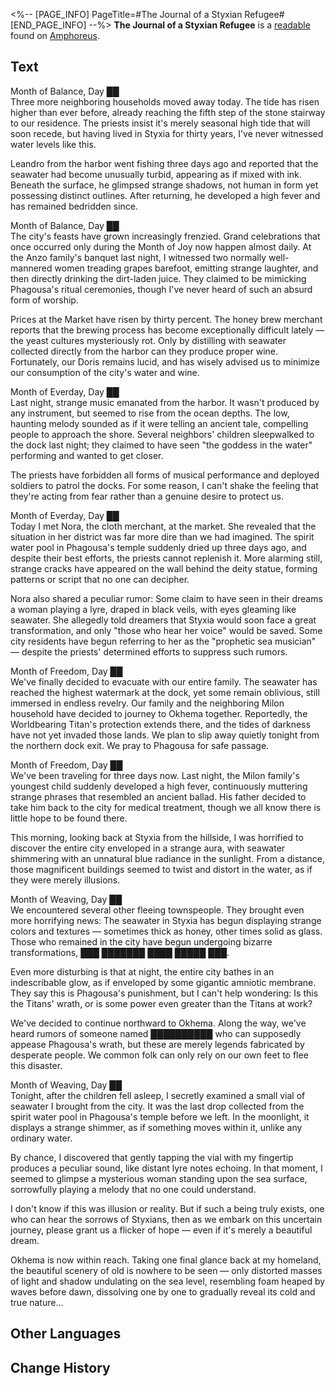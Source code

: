 <%-- [PAGE_INFO]
PageTitle=#The Journal of a Styxian Refugee#
[END_PAGE_INFO] --%>
{{Readable Infobox
|id           = 551
|partIds      = 190880
|title        = 
|image        = Item The Journal of a Styxian Refugee.png
|world        = Amphoreus
|parts        = 1
|author       = <!--to be added-->
|description  = A journal retrieved from a chest, penned by a resident of the city-state of Styxia. Due to its age, some entries are no longer legible.
|part1        = The Journal of a Styxian Refugee
|source1      = {{cx|Source missing}}
|characters   = Kephale; Phagousa
|factions     = Okhema
}}
'''The Journal of a Styxian Refugee''' is a [[readable]] found on [[Amphoreus]].
<!--
==Location==
{{Map Embed|<map name>|<marker id>}}
-->
==Text==
Month of Balance, Day ██<br />
Three more neighboring households moved away today. The tide has risen higher than ever before, already reaching the fifth step of the stone stairway to our residence. The priests insist it's merely seasonal high tide that will soon recede, but having lived in Styxia for thirty years, I've never witnessed water levels like this.

Leandro from the harbor went fishing three days ago and reported that the seawater had become unusually turbid, appearing as if mixed with ink. Beneath the surface, he glimpsed strange shadows, not human in form yet possessing distinct outlines. After returning, he developed a high fever and has remained bedridden since.

Month of Balance, Day ██<br />
The city's feasts have grown increasingly frenzied. Grand celebrations that once occurred only during the Month of Joy now happen almost daily. At the Anzo family's banquet last night, I witnessed two normally well-mannered women treading grapes barefoot, emitting strange laughter, and then directly drinking the dirt-laden juice. They claimed to be mimicking Phagousa's ritual ceremonies, though I've never heard of such an absurd form of worship.

Prices at the Market have risen by thirty percent. The honey brew merchant reports that the brewing process has become exceptionally difficult lately &mdash; the yeast cultures mysteriously rot. Only by distilling with seawater collected directly from the harbor can they produce proper wine.<br />
Fortunately, our Doris remains lucid, and has wisely advised us to minimize our consumption of the city's water and wine.

Month of Everday, Day ██<br />
Last night, strange music emanated from the harbor. It wasn't produced by any instrument, but seemed to rise from the ocean depths. The low, haunting melody sounded as if it were telling an ancient tale, compelling people to approach the shore. Several neighbors' children sleepwalked to the dock last night; they claimed to have seen "the goddess in the water" performing and wanted to get closer.

The priests have forbidden all forms of musical performance and deployed soldiers to patrol the docks. For some reason, I can't shake the feeling that they're acting from fear rather than a genuine desire to protect us.

Month of Everday, Day ██<br />
Today I met Nora, the cloth merchant, at the market. She revealed that the situation in her district was far more dire than we had imagined. The spirit water pool in Phagousa's temple suddenly dried up three days ago, and despite their best efforts, the priests cannot replenish it. More alarming still, strange cracks have appeared on the wall behind the deity statue, forming patterns or script that no one can decipher.

Nora also shared a peculiar rumor: Some claim to have seen in their dreams a woman playing a lyre, draped in black veils, with eyes gleaming like seawater. She allegedly told dreamers that Styxia would soon face a great transformation, and only "those who hear her voice" would be saved. Some city residents have begun referring to her as the "prophetic sea musician" &mdash; despite the priests' determined efforts to suppress such rumors.

Month of Freedom, Day ██<br />
We've finally decided to evacuate with our entire family. The seawater has reached the highest watermark at the dock, yet some remain oblivious, still immersed in endless revelry. Our family and the neighboring Milon household have decided to journey to Okhema together. Reportedly, the Worldbearing Titan's protection extends there, and the tides of darkness have not yet invaded those lands. We plan to slip away quietly tonight from the northern dock exit. We pray to Phagousa for safe passage.

Month of Freedom, Day ██<br />
We've been traveling for three days now. Last night, the Milon family's youngest child suddenly developed a high fever, continuously muttering strange phrases that resembled an ancient ballad. His father decided to take him back to the city for medical treatment, though we all know there is little hope to be found there.

This morning, looking back at Styxia from the hillside, I was horrified to discover the entire city enveloped in a strange aura, with seawater shimmering with an unnatural blue radiance in the sunlight. From a distance, those magnificent buildings seemed to twist and distort in the water, as if they were merely illusions.

Month of Weaving, Day ██<br />
We encountered several other fleeing townspeople. They brought even more horrifying news: The seawater in Styxia has begun displaying strange colors and textures &mdash; sometimes thick as honey, other times solid as glass. Those who remained in the city have begun undergoing bizarre transformations, ███ ███████ ████ █████ ███.

Even more disturbing is that at night, the entire city bathes in an indescribable glow, as if enveloped by some gigantic amniotic membrane. They say this is Phagousa's punishment, but I can't help wondering: Is this the Titans' wrath, or is some power even greater than the Titans at work?

We've decided to continue northward to Okhema. Along the way, we've heard rumors of someone named ██████████ who can supposedly appease Phagousa's wrath, but these are merely legends fabricated by desperate people. We common folk can only rely on our own feet to flee this disaster.

Month of Weaving, Day ██<br />
Tonight, after the children fell asleep, I secretly examined a small vial of seawater I brought from the city. It was the last drop collected from the spirit water pool in Phagousa's temple before we left. In the moonlight, it displays a strange shimmer, as if something moves within it, unlike any ordinary water.

By chance, I discovered that gently tapping the vial with my fingertip produces a peculiar sound, like distant lyre notes echoing. In that moment, I seemed to glimpse a mysterious woman standing upon the sea surface, sorrowfully playing a melody that no one could understand.

I don't know if this was illusion or reality. But if such a being truly exists, one who can hear the sorrows of Styxians, then as we embark on this uncertain journey, please grant us a flicker of hope &mdash; even if it's merely a beautiful dream.

Okhema is now within reach. Taking one final glance back at my homeland, the beautiful scenery of old is nowhere to be seen &mdash; only distorted masses of light and shadow undulating on the sea level, resembling foam heaped by waves before dawn, dissolving one by one to gradually reveal its cold and true nature...

<!--
==Trivia==
* 
-->
==Other Languages==
{{Other Languages
|en   = The Journal of a Styxian Refugee
|zhs  = 斯缇科西亚难民的日志
|zht  = 斯緹科西亞難民的日誌
|ja   = スティコシア難民の日誌
|ko   = 스틱시아 난민의 일지
|es   = Diario de un refugiado de Estisia
|fr   = Journal d'un réfugié de Styxie
|ru   = Дневник беженца Стиксии
|th   = บันทึกของผู้ลี้ภัยชาว Styxia
|vi   = Nhật Ký Của Dân Tị Nạn Styxia
|de   = Tagebuch eines Styxia-Flüchtlings
|id   = Buku Harian Pengungsi Styxia
|pt   = O Diário de um Refugiado Styxiano
}}

==Change History==
{{Change History|3.3}}